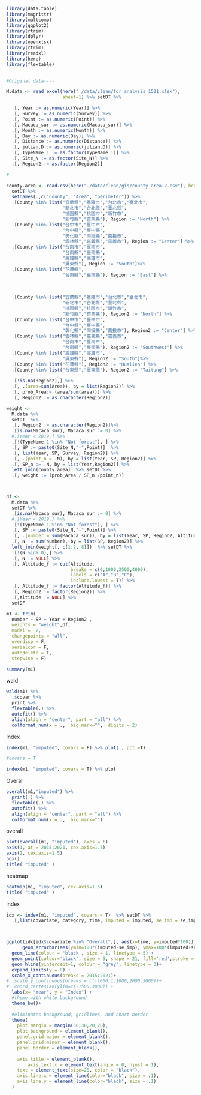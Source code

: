 ```r
library(data.table)
library(magrittr)
library(multcomp)
library(ggplot2)
library(rtrim)
library(dplyr)
library(openxlsx)
library(rtrim)
library(readxl)
library(here)
library(flextable)
 
```


```r
#Original data---- 

M.data <- read_excel(here("./data/clean/for analysis_1521.xlsx"),
                     sheet=1) %>% setDT %>% 

  .[, Year := as.numeric(Year)] %>% 
  .[, Survey := as.numeric(Survey)] %>% 
  .[, Point := as.numeric(Point)] %>% 
  .[, Macaca_sur := as.numeric(Macaca_sur)] %>% 
  .[, Month := as.numeric(Month)] %>% 
  .[, Day := as.numeric(Day)] %>% 
  .[, Distance := as.numeric(Distance)] %>% 
  .[, julian.D := as.numeric(julian.D)] %>% 
  .[, TypeName.1 := as.factor(TypeName.1)] %>% 
  .[, Site_N := as.factor(Site_N)] %>% 
  .[, Region2 := as.factor(Region2)] 

#----------------------------

county.area <- read.csv(here("./data/clean/gis/county area-2.csv"), header = T) %>% 
  setDT %>% 
  setnames(.,c("County", "Area", "perimeter")) %>% 
  .[County %in% list("宜蘭縣","基隆市","台北市","臺北市",
                     "新北市","台北縣","臺北縣",
                     "桃園縣","桃園市","新竹市",
                     "新竹縣","苗栗縣"), Region := "North"] %>%
  .[County %in% list("台中市","臺中市",
                     "台中縣","臺中縣",
                     "彰化縣","南投縣","南投市",
                     "雲林縣","嘉義縣","嘉義市"), Region := "Center"] %>%
  .[County %in% list("台南市","臺南市",
                     "台南縣","臺南縣",
                     "高雄縣","高雄市",
                     "屏東縣"), Region := "South"]%>%
  .[County %in% list("花蓮縣",
                     "台東縣","臺東縣"), Region := "East"] %>% 
  
  
  
  .[County %in% list("宜蘭縣","基隆市","台北市","臺北市",
                     "新北市","台北縣","臺北縣",
                     "桃園縣","桃園市","新竹市",
                     "新竹縣","苗栗縣"), Region2 := "North"] %>% 
  .[County %in% list("台中市","臺中市",
                     "台中縣","臺中縣",
                     "彰化縣","南投縣","南投市"), Region2 := "Center"] %>% 
  .[County %in% list("雲林縣","嘉義縣","嘉義市",
                     "台南市","臺南市",
                     "台南縣","臺南縣"), Region2 := "Southwest"] %>%
  .[County %in% list("高雄縣","高雄市",
                     "屏東縣"), Region2 := "South"]%>%
  .[County %in% list("花蓮縣"), Region2 := "Hualien"] %>%
  .[County %in% list("台東縣","臺東縣"), Region2 := "Taitung"] %>% 
  
  .[!is.na(Region2),] %>% 
  .[, .(area=sum(Area)), by = list(Region2)] %>% 
  .[, prob_Area:= (area/sum(area))] %>% 
  .[, Region2 := as.character(Region2)]

weight <- 
  M.data %>% 
  setDT  %>% 
  .[, Region2 := as.character(Region2)]%>% 
  .[is.na(Macaca_sur), Macaca_sur := 0] %>% 
  #.[Year < 2019,] %>%
  .[!(TypeName.1 %in% "Not forest"), ] %>% 
  .[, SP := paste0(Site_N,"-",Point)]  %>%
  .[, list(Year, SP, Survey, Region2)] %>%
  .[, .(point_n = .N), by = list(Year, SP, Region2)] %>% 
  .[, SP_n := .N, by = list(Year,Region2)] %>%
  left_join(county.area)  %>% setDT %>%
  .[, weight := (prob_Area / SP_n /point_n)]  



df <- 
  M.data %>% 
  setDT %>% 
  .[is.na(Macaca_sur), Macaca_sur := 0] %>% 
  #.[Year < 2019,] %>%
  .[!(TypeName.1 %in% "Not forest"), ] %>% 
  .[, SP := paste0(Site_N,"-",Point)] %>% 
  .[, .(number = sum(Macaca_sur)), by = list(Year, SP, Region2, Altitude)] %>% 
  .[, N := sum(number), by = list(SP, Region2)] %>% 
  left_join(weight[, c(1:2, 8)])  %>% setDT %>%
  .[!(N %in% 0),] %>% 
  .[, N := NULL] %>% 
  .[, Altitude_f := cut(Altitude,
                        breaks = c(0,1000,2500,4000),
                        labels = c("A","B","C"),
                        include.lowest = T)] %>%
  .[, Altitude_f := factor(Altitude_f)] %>%
  .[, Region2 := factor(Region2)] %>% 
  .[,Altitude := NULL] %>% 
  setDF
```


```r
m1 <- trim(
  number ~ SP + Year + Region2 ,
  weights = "weight",df,
  model =  2,
  changepoints = "all",
  overdisp = F,
  serialcor = F, 
  autodelete = T, 
  stepwise = F)
```


```r
summary(m1)
```

wald
```r
wald(m1) %>% 
  .$covar %>% 
  print %>% 
  flextable(.) %>% 
  autofit() %>% 
  align(align = "center", part = "all") %>% 
  colformat_num(x = .,  big.mark="",  digits = 2)
```


Index  
```r
index(m1, "imputed", covars = F) %>% plot(., pct =T)
```


```r
#covars = T

index(m1, "imputed", covars = T) %>% plot
```

Overall
```r
overall(m1,"imputed") %>% 
  print(.) %>% 
  flextable(.) %>% 
  autofit() %>% 
  align(align = "center", part = "all") %>% 
  colformat_num(x = .,  big.mark="")
```

overall  
```r
plot(overall(m1, "imputed"), axes = F)
axis(1, at = 2015:2021, cex.axis=1.5)
axis(2, cex.axis=1.5)
box()
title( "imputed" )
```

heatmap
```r
heatmap(m1, "imputed", cex.axis=1.5) 
title( "imputed" )
```

index
```r
idx <- index(m1, "imputed", covars = T)  %>% setDT %>%
  .[,list(covariate, category, time, imputed = imputed, se_imp = se_imp)] 



ggplot(idx[idx$covariate %in% "Overall",], aes(x=time, y=imputed*100)) +
      geom_errorbar(aes(ymin=100*(imputed-se_imp), ymax=100*(imputed+se_imp)), width=.1, color = gray(0.7), size = .09) +
  geom_line(colour = 'black', size = 1, linetype = 5) +
  geom_point(colour='black', size = 5, shape = 21, fill='red',stroke = 2) +
  geom_hline(yintercept=1, colour = "grey", linetype = 3)+
  expand_limits(y = 0) +
  scale_x_continuous(breaks = 2015:2021)+
#  scale_y_continuous(breaks = c(-1000,1,1000,2000,3000))+
#  coord_cartesian(ylim=c(-1500,3000)) +
  labs(x= "Year", y = "Index") + 
  #theme with white background
  theme_bw()+
  
  #eliminates background, gridlines, and chart border
  theme(
    plot.margin = margin(30,30,20,20),
    plot.background = element_blank(),
    panel.grid.major = element_blank(),
    panel.grid.minor = element_blank(),
    panel.border = element_blank(),
    
    axis.title = element_blank(),
        axis.text.x = element_text(angle = 0, hjust = 1),
    text = element_text(size=20, color = "black"),
    axis.line.x = element_line(color="black", size = .1),
    axis.line.y = element_line(color="black", size = .1)
  )
```


